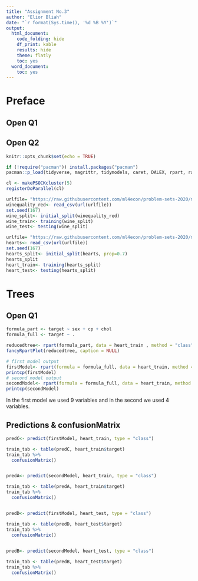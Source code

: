 ```yaml
---
title: "Assignment No.3"
author: "Elior Bliah"
date: "`r format(Sys.time(), '%d %B %Y')`"
output:
  html_document:
    code_folding: hide
    df_print: kable
    results: hide
    theme: flatly
    toc: yes
  word_document:
    toc: yes
---
```


# Preface

## Open Q1

## Open Q2


```r
knitr::opts_chunk$set(echo = TRUE)
```
```r
if (!require("pacman")) install.packages("pacman")
pacman::p_load(tidyverse, magrittr, tidymodels, caret, DALEX, rpart, rattle, rpart.plot, RColorBrewer, ada, doParallel, pROC)
```

```r
cl <- makePSOCKcluster(5)
registerDoParallel(cl)
```

```r
urlfile= "https://raw.githubusercontent.com/ml4econ/problem-sets-2020/master/datasets/winequality_red.csv"
winequality_red<- read_csv(url(urlfile))
set.seed(167)
wine_split<- initial_split(winequality_red)
wine_train<- training(wine_split)
wine_test<- testing(wine_split)

```

```r
urlfile= "https://raw.githubusercontent.com/ml4econ/problem-sets-2020/master/datasets/heart.csv"
hearts<- read_csv(url(urlfile))
set.seed(167)
hearts_split<- initial_split(hearts, prop=0.7)
hearts_split
heart_train<- training(hearts_split)
heart_test<- testing(hearts_split)
```

# Trees

## Open Q1


```r
formula_part <- target ~ sex + cp + chol
formula_full <- target ~ .
```

```r
reducedtree<- rpart(formula_part, data = heart_train , method = "class")
fancyRpartPlot(reducedtree, caption = NULL)
```
```r
# first model output
firstModel<- rpart(formula = formula_full, data = heart_train, method = "class", minsplit = 2, minbucket = 1)
printcp(firstModel)
# second model output
secondModel<- rpart(formula = formula_full, data = heart_train, method = "class")
printcp(secondModel)
```

In the first model we used 9 variables and in the second we used 4 variables.

## Predictions & confusionMatrix

```r
predC<- predict(firstModel, heart_train, type = "class")

train_tab <- table(predC, heart_train$target)
train_tab %>%
  confusionMatrix()


predA<- predict(secondModel, heart_train, type = "class")

train_tab <- table(predA, heart_train$target)
train_tab %>% 
  confusionMatrix()


predD<- predict(firstModel, heart_test, type = "class")

train_tab <- table(predD, heart_test$target)
train_tab %>% 
  confusionMatrix()

  
predB<- predict(secondModel, heart_test, type = "class")

train_tab <- table(predB, heart_test$target)
train_tab %>% 
  confusionMatrix()

```

